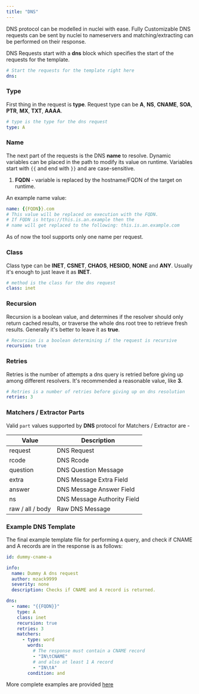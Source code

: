 ```yaml
---
title: "DNS"
---
```


DNS protocol can be modelled in nuclei with ease. Fully Customizable DNS requests can be sent by nuclei to nameservers and matching/extracting can be performed on their response.

DNS Requests start with a **dns** block which specifies the start of the requests for the template.

```yaml
# Start the requests for the template right here
dns:
```

### Type

First thing in the request is **type**. Request type can be **A**, **NS**, **CNAME**, **SOA**, **PTR**, **MX**, **TXT**, **AAAA**.

```yaml
# type is the type for the dns request
type: A
```

### Name

The next part of the requests is the DNS **name** to resolve. Dynamic variables can be placed in the path to modify its value on runtime. Variables start with `{{` and end with `}}` and are case-sensitive.

1. **FQDN** - variable is replaced by the hostname/FQDN of the target on runtime.

An example name value:

```yaml
name: {{FQDN}}.com
# This value will be replaced on execution with the FQDN.
# If FQDN is https://this.is.an.example then the
# name will get replaced to the following: this.is.an.example.com
```

As of now the tool supports only one name per request.


### Class

Class type can be **INET**, **CSNET**, **CHAOS**, **HESIOD**, **NONE** and **ANY**. Usually it's enough to just leave it as **INET**.

```yaml
# method is the class for the dns request
class: inet
```

### Recursion

Recursion is a boolean value, and determines if the resolver should only return cached results, or traverse the whole dns root tree to retrieve fresh results. Generally it's better to leave it as **true**.

```yaml
# Recursion is a boolean determining if the request is recursive
recursion: true
```

### Retries

Retries is the number of attempts a dns query is retried before giving up among different resolvers. It's recommended a reasonable value, like **3**.

```yaml
# Retries is a number of retries before giving up on dns resolution
retries: 3
```

### Matchers / Extractor Parts

Valid `part` values supported by **DNS** protocol for Matchers / Extractor are - 

| Value            | Description                 |
|------------------|-----------------------------|
| request          | DNS Request                 |
| rcode            | DNS Rcode                   |
| question         | DNS Question Message        |
| extra            | DNS Message Extra Field     |
| answer           | DNS Message Answer Field    |
| ns               | DNS Message Authority Field |
| raw / all / body | Raw DNS Message             |

### **Example DNS Template**

The final example template file for performing `A` query, and check if CNAME and A records are in the response is as follows:

```yaml
id: dummy-cname-a

info:
  name: Dummy A dns request
  author: mzack9999
  severity: none
  description: Checks if CNAME and A record is returned.

dns:
  - name: "{{FQDN}}"
    type: A
    class: inet
    recursion: true
    retries: 3
    matchers:
      - type: word
        words:
          # The response must contain a CNAME record
          - "IN\tCNAME"
          # and also at least 1 A record
          - "IN\tA"
        condition: and
```

More complete examples are provided [here](/template-example/dns)